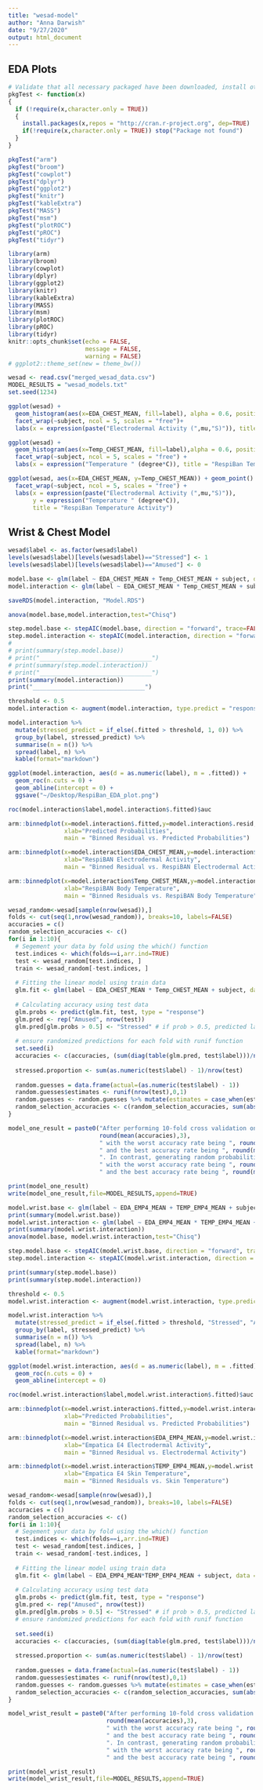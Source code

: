 ```yaml
---
title: "wesad-model"
author: "Anna Darwish"
date: "9/27/2020"
output: html_document
---
```

## EDA Plots

```r
# Validate that all necessary packaged have been downloaded, install otherwise or throw err package DNE
pkgTest <- function(x)
{
  if (!require(x,character.only = TRUE))
  {
    install.packages(x,repos = "http://cran.r-project.org", dep=TRUE)
    if(!require(x,character.only = TRUE)) stop("Package not found")
  }
}
```

```r
pkgTest("arm")
pkgTest("broom")
pkgTest("cowplot")
pkgTest("dplyr")
pkgTest("ggplot2")
pkgTest("knitr")
pkgTest("kableExtra")
pkgTest("MASS")
pkgTest("msm")
pkgTest("plotROC")
pkgTest("pROC")
pkgTest("tidyr")
```

```r
library(arm)
library(broom)
library(cowplot)
library(dplyr)
library(ggplot2)
library(knitr)
library(kableExtra)
library(MASS)
library(msm)
library(plotROC)
library(pROC)
library(tidyr)
knitr::opts_chunk$set(echo = FALSE,
                      message = FALSE,
                      warning = FALSE)
# ggplot2::theme_set(new = theme_bw())
```

```r
wesad <- read.csv("merged_wesad_data.csv")
MODEL_RESULTS = "wesad_models.txt"
set.seed(1234)
```

```r
ggplot(wesad) +
  geom_histogram(aes(x=EDA_CHEST_MEAN, fill=label), alpha = 0.6, position = "identity")+
  facet_wrap(~subject, ncol = 5, scales = "free")+
  labs(x = expression(paste("Electrodermal Activity (",mu,"S)")), title = "RespiBan Electrodermal Activity")

ggplot(wesad) +
  geom_histogram(aes(x=Temp_CHEST_MEAN, fill=label),alpha = 0.6, position = "identity") +
  facet_wrap(~subject, ncol = 5, scales = "free") +
  labs(x = expression("Temperature " (degree*C)), title = "RespiBan Temperature Activity")

ggplot(wesad, aes(x=EDA_CHEST_MEAN, y=Temp_CHEST_MEAN)) + geom_point() + 
  facet_wrap(~subject, ncol = 5, scales = "free") +
  labs(x = expression(paste("Electrodermal Activity (",mu,"S)")), 
       y = expression("Temperature " (degree*C)), 
       title = "RespiBan Temperature Activity")
```

## Wrist & Chest Model

```r
wesad$label <- as.factor(wesad$label)
levels(wesad$label)[levels(wesad$label)=="Stressed"] <- 1
levels(wesad$label)[levels(wesad$label)=="Amused"] <- 0

model.base <- glm(label ~ EDA_CHEST_MEAN + Temp_CHEST_MEAN + subject, data = wesad, family = binomial)
model.interaction <- glm(label ~ EDA_CHEST_MEAN * Temp_CHEST_MEAN + subject, data = wesad, family = binomial)

saveRDS(model.interaction, "Model.RDS")

anova(model.base,model.interaction,test="Chisq")

step.model.base <- stepAIC(model.base, direction = "forward", trace=FALSE)
step.model.interaction <- stepAIC(model.interaction, direction = "forward", trace = FALSE)
# 
# print(summary(step.model.base))
# print("________________________________")
# print(summary(step.model.interaction))
# print("________________________________")
print(summary(model.interaction)) 
print("________________________________")
```

```r
threshold <- 0.5
model.interaction <- augment(model.interaction, type.predict = "response")

model.interaction %>%
  mutate(stressed_predict = if_else(.fitted > threshold, 1, 0)) %>%
  group_by(label, stressed_predict) %>%
  summarise(n = n()) %>%
  spread(label, n) %>%
  kable(format="markdown")

ggplot(model.interaction, aes(d = as.numeric(label), m = .fitted)) + 
  geom_roc(n.cuts = 0) + 
  geom_abline(intercept = 0) +
  ggsave("~/Desktop/RespiBan_EDA_plot.png")

roc(model.interaction$label,model.interaction$.fitted)$auc

arm::binnedplot(x=model.interaction$.fitted,y=model.interaction$.resid,
                xlab="Predicted Probabilities", 
                main = "Binned Residual vs. Predicted Probabilities")

arm::binnedplot(x=model.interaction$EDA_CHEST_MEAN,y=model.interaction$.resid,
                xlab="RespiBAN Electrodermal Activity", 
                main = "Binned Residual vs. RespiBAN Electrodermal Activity")

arm::binnedplot(x=model.interaction$Temp_CHEST_MEAN,y=model.interaction$.resid,
                xlab="RespiBAN Body Temperature", 
                main = "Binned Residuals vs. RespiBAN Body Temperature")
```

```r
wesad_random<-wesad[sample(nrow(wesad)),]
folds <- cut(seq(1,nrow(wesad_random)), breaks=10, labels=FALSE)
accuracies = c()
random_selection_accuracies <- c()
for(i in 1:10){
  # Segement your data by fold using the which() function 
  test.indices <- which(folds==i,arr.ind=TRUE)
  test <- wesad_random[test.indices, ]
  train <- wesad_random[-test.indices, ]
  
  # Fitting the linear model using train data
  glm.fit <- glm(label ~ EDA_CHEST_MEAN * Temp_CHEST_MEAN + subject, data = train, family = binomial)
  
  # Calculating accuracy using test data
  glm.probs <- predict(glm.fit, test, type = "response")
  glm.pred <- rep("Amused", nrow(test))
  glm.pred[glm.probs > 0.5] <- "Stressed" # if prob > 0.5, predicted label = stressed
  
  # ensure randomized predictions for each fold with runif function
  set.seed(i)
  accuracies <- c(accuracies, (sum(diag(table(glm.pred, test$label)))/nrow(test)))
  
  stressed.proportion <- sum(as.numeric(test$label) - 1)/nrow(test)
  
  random.guesses = data.frame(actual=(as.numeric(test$label) - 1))
  random.guesses$estimates <- runif(nrow(test),0,1)
  random.guesses <- random.guesses %>% mutate(estimates = case_when(estimates < (1 - stressed.proportion) ~ 0, TRUE ~ 1))
  random_selection_accuracies <- c(random_selection_accuracies, sum(abs(random.guesses$estimates-random.guesses$actual))/nrow(test))
}

model_one_result = paste0("After performing 10-fold cross validation on our final model, the average accuracy rate on the test sets was: ",
                          round(mean(accuracies),3), 
                          " with the worst accuracy rate being ", round(min(accuracies),3), 
                          " and the best accuracy rate being ", round(max(accuracies),3), 
                          ". In contrast, generating random probabilities, while using a cutoff based on the distribution of stressed and amused samples in the test set, yielded a mean accuracy of: ", round(mean(random_selection_accuracies),3), 
                          " with the worst accuracy rate being ", round(min(random_selection_accuracies),3), 
                          " and the best accuracy rate being ", round(max(random_selection_accuracies),3))

print(model_one_result)
write(model_one_result,file=MODEL_RESULTS,append=TRUE)
```

```r
model.wrist.base <- glm(label ~ EDA_EMP4_MEAN + TEMP_EMP4_MEAN + subject, data = wesad, family = binomial)
print(summary(model.wrist.base))
model.wrist.interaction <- glm(label ~ EDA_EMP4_MEAN * TEMP_EMP4_MEAN + subject, data = wesad, family = binomial)
print(summary(model.wrist.interaction))
anova(model.base, model.wrist.interaction,test="Chisq")

step.model.base <- stepAIC(model.wrist.base, direction = "forward", trace=FALSE)
step.model.interaction <- stepAIC(model.wrist.interaction, direction = "forward", trace = FALSE)

print(summary(step.model.base))
print(summary(step.model.interaction))
```

```r
threshold <- 0.5
model.wrist.interaction <- augment(model.wrist.interaction, type.predict = "response")

model.wrist.interaction %>%
  mutate(stressed_predict = if_else(.fitted > threshold, "Stressed", "Amused")) %>%
  group_by(label, stressed_predict) %>%
  summarise(n = n()) %>%
  spread(label, n) %>%
  kable(format="markdown")

ggplot(model.wrist.interaction, aes(d = as.numeric(label), m = .fitted)) + 
  geom_roc(n.cuts = 0) + 
  geom_abline(intercept = 0)

roc(model.wrist.interaction$label,model.wrist.interaction$.fitted)$auc

arm::binnedplot(x=model.wrist.interaction$.fitted,y=model.wrist.interaction$.resid,
                xlab="Predicted Probabilities", 
                main = "Binned Residual vs. Predicted Probabilities")

arm::binnedplot(x=model.wrist.interaction$EDA_EMP4_MEAN,y=model.wrist.interaction$.resid,
                xlab="Empatica E4 Electrodermal Activity", 
                main = "Binned Residual vs. Electrodermal Activity")

arm::binnedplot(x=model.wrist.interaction$TEMP_EMP4_MEAN,y=model.wrist.interaction$.resid,
                xlab="Empatica E4 Skin Temperature", 
                main = "Binned Residuals vs. Skin Temperature")
```

```r
wesad_random<-wesad[sample(nrow(wesad)),]
folds <- cut(seq(1,nrow(wesad_random)), breaks=10, labels=FALSE)
accuracies = c()
random_selection_accuracies <- c()
for(i in 1:10){
  # Segement your data by fold using the which() function 
  test.indices <- which(folds==i,arr.ind=TRUE)
  test <- wesad_random[test.indices, ]
  train <- wesad_random[-test.indices, ]
  
  # Fitting the linear model using train data
  glm.fit <- glm(label ~ EDA_EMP4_MEAN*TEMP_EMP4_MEAN + subject, data = train, family = binomial)
  
  # Calculating accuracy using test data
  glm.probs <- predict(glm.fit, test, type = "response")
  glm.pred <- rep("Amused", nrow(test))
  glm.pred[glm.probs > 0.5] <- "Stressed" # if prob > 0.5, predicted label = stressed
  # ensure randomized predictions for each fold with runif function
  
  set.seed(i)
  accuracies <- c(accuracies, (sum(diag(table(glm.pred, test$label)))/nrow(test)))
  
  stressed.proportion <- sum(as.numeric(test$label) - 1)/nrow(test)
  
  random.guesses = data.frame(actual=(as.numeric(test$label) - 1))
  random.guesses$estimates <- runif(nrow(test),0,1)
  random.guesses <- random.guesses %>% mutate(estimates = case_when(estimates < (1 - stressed.proportion) ~ 0, TRUE ~ 1))
  random_selection_accuracies <- c(random_selection_accuracies, sum(abs(random.guesses$estimates-random.guesses$actual))/nrow(test))
}

model_wrist_result = paste0("After performing 10-fold cross validation on our final model, the average accuracy rate on the test sets was: ",
                            round(mean(accuracies),3), 
                            " with the worst accuracy rate being ", round(min(accuracies),3), 
                            " and the best accuracy rate being ", round(max(accuracies),3), 
                            ". In contrast, generating random probabilities, while using a cutoff based on the distribution of stressed and amused samples in the test set, yielded a mean accuracy of: ", round(mean(random_selection_accuracies),3), 
                            " with the worst accuracy rate being ", round(min(random_selection_accuracies),3), 
                            " and the best accuracy rate being ", round(max(random_selection_accuracies),3))

print(model_wrist_result)
write(model_wrist_result,file=MODEL_RESULTS,append=TRUE)
```
